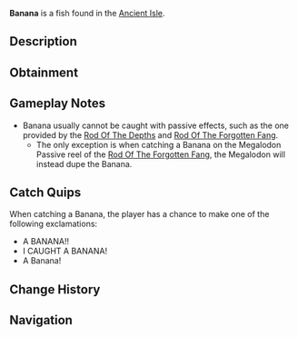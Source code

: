 {{FishInfobox
|image          = Banana.png
|rarity         = Secret
|sea            = First Sea
|location       = [[Ancient Isle]]
|sublocation    = 
|sources        = Fishing Rod
|nopassive      = 1
|radar_location = 
|xp             = 6900
|weather        = Rain
|time           = 
|season         = Summer
|bait           = 
|base_weight    = 1
|base_value     = 18500
|weight_range   = 0.6
|base_chance    = 0.005
|base_resil     = 45
}}
'''Banana''' is a {{Rarity|Secret}} fish found in the [[Ancient Isle]].

== Description ==
{{Description|A simple banana, rich in potassium. How did it get in the water?|Bestiary Entry}}

== Obtainment ==
{{Fish Availability|
Ancient Isle/Freshwater Pond
Ancient Isle/Surrounding Ocean
Ancient Isle/Waterfall
|top_rods      = 
Great Rod of Oscar\479.39\2766.5;
Leviathan's Fang Rod\467.67\4076.33;
Firefly Rod\465.52\20753.4;
Rapid Rod\463.02\21180.38;
Frog Rod\458.83\19406.56;
Lucky Rod\341.7\12026.15;
Training Rod\331.04\2265.86;
Fast Rod\372.11\20199.62;
Wildflower Rod\456.35\18660.28;
Fischer's Rod\271.57\13531.1;
Astralhook Rod\446.41\2895.27;
Ethereal Prism Rod\445.58\2911.64;
Seraphic Rod\426.64\2911.65;
No-Life Rod\415.97\3134.24;
Free Spirit Rod\404.68\3165.4;
Rod Of The Forgotten Fang\398.86\2839.98;
Trident Rod\390.51\2996.22;
Challenger's Rod\379.79\2903.61;
Blazebringer Rod\362.07\2719.1;
Rod Of The Depths\357.76\2611.79;
Rod Of The Exalted One\354.29\2452.41;
Zeus Rod\341.18\2561.27;
Verdant Shear Rod\332.59\2523.25;
Depthseeker Rod\303.66\2331.19;
Avalanche Rod\273.47\2109.45;
Volcanic Rod\265.85\2010.51;
Steady Rod\88.79\712.66
|recommended   = Ethereal Prism Rod
}}

== Gameplay Notes ==
* Banana usually cannot be caught with passive effects, such as the one provided by the [[Rod Of The Depths]] and [[Rod Of The Forgotten Fang]].
** The only exception is when catching a Banana on the Megalodon Passive reel of the [[Rod Of The Forgotten Fang]], the Megalodon will instead dupe the Banana.

== Catch Quips ==
When catching a Banana, the player has a chance to make one of the following exclamations:
* A BANANA!!
* I CAUGHT A BANANA!
* A Banana!

== Change History ==
{{Change History|{{subst:Current Version}}}}

== Navigation ==
{{Fish Navbox|Ancient Isle}}